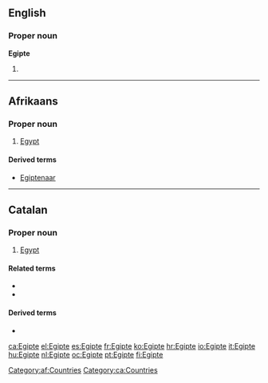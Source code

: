 ==English==

===Proper noun===
'''Egipte'''

# {{obsolete spelling of|Egypt}}

----

==Afrikaans==

===Proper noun===
{{infl|af|proper noun}}

# [[Egypt]]

====Derived terms====
* [[Egiptenaar]]

[[Category:af:Countries]]
----

==Catalan==
{{wikipedia|lang=ca}}

===Proper noun===
{{ca-proper noun|m}}

# [[Egypt]]

====Related terms====
* {{l|ca|egipci}}
* {{l|ca|egipcià}}

====Derived terms====
* {{l|ca|egiptologia}}

[[Category:ca:Countries]]

[[ca:Egipte]]
[[el:Egipte]]
[[es:Egipte]]
[[fr:Egipte]]
[[ko:Egipte]]
[[hr:Egipte]]
[[io:Egipte]]
[[it:Egipte]]
[[hu:Egipte]]
[[nl:Egipte]]
[[oc:Egipte]]
[[pt:Egipte]]
[[fi:Egipte]]